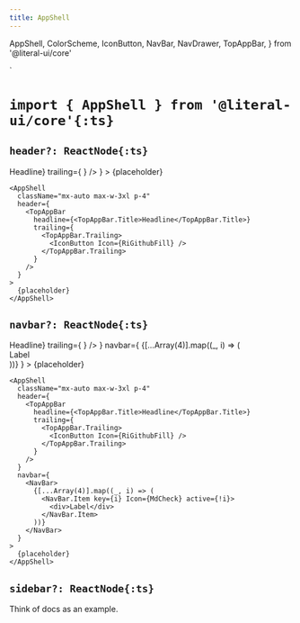 ```yaml
---
title: AppShell
---
```


  AppShell,
  ColorScheme,
  IconButton,
  NavBar,
  NavDrawer,
  TopAppBar,
} from '@literal-ui/core'

`

# `import { AppShell } from '@literal-ui/core'{:ts}`

## `header?: ReactNode{:ts}`

<Screen>
  <AppShell
    className="mx-auto max-w-3xl p-4"
    header={
      <TopAppBar
        headline={<TopAppBar.Title>Headline</TopAppBar.Title>}
        trailing={
          <TopAppBar.Trailing>
            <IconButton Icon={RiGithubFill} />
          </TopAppBar.Trailing>
        }
      />
    }
  >
    {placeholder}
  </AppShell>
</Screen>

```tsx
<AppShell
  className="mx-auto max-w-3xl p-4"
  header={
    <TopAppBar
      headline={<TopAppBar.Title>Headline</TopAppBar.Title>}
      trailing={
        <TopAppBar.Trailing>
          <IconButton Icon={RiGithubFill} />
        </TopAppBar.Trailing>
      }
    />
  }
>
  {placeholder}
</AppShell>
```

## `navbar?: ReactNode{:ts}`

<Screen>
  <AppShell
    className="mx-auto max-w-3xl p-4"
    header={
      <TopAppBar
        headline={<TopAppBar.Title>Headline</TopAppBar.Title>}
        trailing={
          <TopAppBar.Trailing>
            <IconButton Icon={RiGithubFill} />
          </TopAppBar.Trailing>
        }
      />
    }
    navbar={
      <NavBar>
        {[...Array(4)].map((_, i) => (
          <NavBar.Item key={i} Icon={MdCheck} active={!i}>
            <div>Label</div>
          </NavBar.Item>
        ))}
      </NavBar>
    }
  >
    {placeholder}
  </AppShell>
</Screen>

```tsx
<AppShell
  className="mx-auto max-w-3xl p-4"
  header={
    <TopAppBar
      headline={<TopAppBar.Title>Headline</TopAppBar.Title>}
      trailing={
        <TopAppBar.Trailing>
          <IconButton Icon={RiGithubFill} />
        </TopAppBar.Trailing>
      }
    />
  }
  navbar={
    <NavBar>
      {[...Array(4)].map((_, i) => (
        <NavBar.Item key={i} Icon={MdCheck} active={!i}>
          <div>Label</div>
        </NavBar.Item>
      ))}
    </NavBar>
  }
>
  {placeholder}
</AppShell>
```

## `sidebar?: ReactNode{:ts}`

Think of docs as an example.
